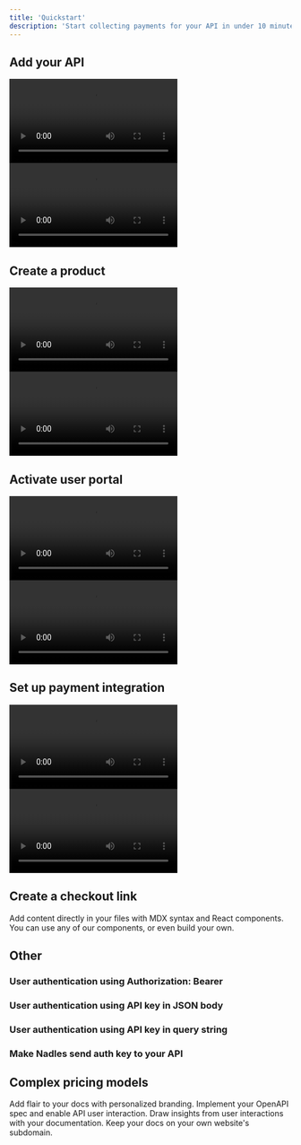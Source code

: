 ```yaml
---
title: 'Quickstart'
description: 'Start collecting payments for your API in under 10 minutes.'
---
```


## Add your API

<AccordionGroup>
  <Accordion icon="file-arrow-up" title="Import OpenAPI specification">
    <video controls className="w-full aspect-video" preload="metadata" src="https://app.nadles.com/static/docs/Quickstart%20%E2%80%94%20Import%20OpenAPI%20file.mp4" />
  </Accordion>

  <Accordion icon="cloud-plus" title="Add API manually">
    <video controls className="w-full aspect-video" preload="metadata" src="https://app.nadles.com/static/docs/Quickstart%20%E2%80%94%20Add%20API.mp4" />
  </Accordion>
</AccordionGroup>

## Create a product

<AccordionGroup>
  <Accordion icon="cart-flatbed-boxes" title="Using product template">
    <video controls className="w-full aspect-video" preload="metadata" src="https://app.nadles.com/static/docs/Quickstart%20%E2%80%94%20Create%20product%20from%20template.mp4" />
  </Accordion>

  <Accordion icon="computer-mouse-scrollwheel" title="Configure product manually">
    <video controls className="w-full aspect-video" preload="metadata" src="https://app.nadles.com/static/docs/Quickstart%20%E2%80%94%20Configure%20product%20manually.mp4" />
  </Accordion>
</AccordionGroup>

## Activate user portal

<AccordionGroup>
  <Accordion icon="id-badge" title="Activate user portal">
    <video controls className="w-full aspect-video" preload="metadata" src="https://app.nadles.com/static/docs/Quickstart%20%E2%80%94%20Activate%20user%20portal.mp4" />
  </Accordion>

  <Accordion icon="palette" title="Styling user portal">
    <video controls className="w-full aspect-video" preload="metadata" src="https://app.nadles.com/static/docs/Quickstart%20%E2%80%94%20Styling%20user%20portal.mp4" />
  </Accordion>
</AccordionGroup>

## Set up payment integration

<AccordionGroup>
  <Accordion icon="stripe" title="Stripe">
    <video controls className="w-full aspect-video" preload="metadata" src="https://app.nadles.com/static/docs/Quickstart%20%E2%80%94%20Stripe.mp4" />
  </Accordion>

  <Accordion icon="money-bill-1-wave" title="Paddle">
    <video controls className="w-full aspect-video" preload="metadata" src="https://app.nadles.com/static/docs/Quickstart%20%E2%80%94%20Paddle.mp4" />
  </Accordion>
</AccordionGroup>

## Create a checkout link

Add content directly in your files with MDX syntax and React components. You can use any of our components, or even build your own.

## Other

### User authentication using Authorization: Bearer

### User authentication using API key in JSON body

### User authentication using API key in query string

### Make Nadles send auth key to your API

## Complex pricing models

<CardGroup>
  <Card title="Style Your Docs" icon="paintbrush" href="/settings/global">
    Add flair to your docs with personalized branding.
  </Card>

  <Card title="Add API Endpoints" icon="square-code" href="/api-playground/configuration">
    Implement your OpenAPI spec and enable API user interaction.
  </Card>

  <Card title="Integrate Analytics" icon="chart-mixed" href="/analytics/supported-integrations">
    Draw insights from user interactions with your documentation.
  </Card>

  <Card title="Host on a Custom Domain" icon="browser" href="/settings/custom-domain/subdomain">
    Keep your docs on your own website's subdomain.
  </Card>
</CardGroup>